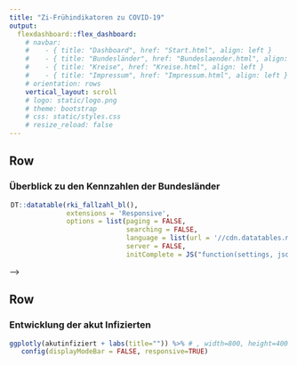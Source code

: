 ```yaml
---
title: "Zi-Frühindikatoren zu COVID-19"
output: 
  flexdashboard::flex_dashboard:
    # navbar:
    #    - { title: "Dashboard", href: "Start.html", align: left }
    #    - { title: "Bundesländer", href: "Bundeslaender.html", align: left }
    #    - { title: "Kreise", href: "Kreise.html", align: left }
    #    - { title: "Impressum", href: "Impressum.html", align: left }
    # orientation: rows
    vertical_layout: scroll
    # logo: static/logo.png
    # theme: bootstrap
    # css: static/styles.css
    # resize_reload: false
---
```


Row
-----------------------------------------------------------------------

### **Überblick zu den Kennzahlen der Bundesländer**

<div style = "width:99% !important; height:auto; margin: auto;">
```r
DT::datatable(rki_fallzahl_bl(),
              extensions = 'Responsive',
              options = list(paging = FALSE,
                             searching = FALSE,
                             language = list(url = '//cdn.datatables.net/plug-ins/1.10.11/i18n/German.json'),
                             server = FALSE,
                             initComplete = JS("function(settings, json) {","$(this.api().table().header()).css({'background-color':'#0086C5','color': '#fff'});","}")))

```
</div>

<!-- Row -->
<!-- ------------------------------------- -->

<!-- ### **Zi-Frühindikatoren:**  -->

<!-- Das Zi hat Frühindikatoren entwickelt, die frühzeitig auf die Gefahr für die Überlastung des Gesundheitswesens durch COVID-19 hinweisen sollen. Nachfolgend wird unsere tägliche Lageeinschätzung im Hinblick auf diese Indikatoren dargestellt. Nähere Informationen finden Sie [hier](https://www.zi.de/fileadmin/images/content/PMs/Fruehindikator_fuer_ein_Management_des_Pandemiegeschehens_2020-10-15.pdf). **Hinweis: Die Berechnung der Vorwarnzeit wurde am 26.10.2020 angepasst (Berücksichtigung der gemeldeten freien Kapazitäten auf Intensivstationen sowie Anpassung der altersspezifischen ITS-Fall-Raten).** Das Methodenpapier wird derzeit aktualisiert und zeitnah bereitgestellt. -->

<!-- Stand: `r format(now(),format="%d.%m.%Y %H.%M Uhr")` -->

<!-- Row -->
<!-- ------------------------------------------------------------------------ -->

<!-- ### Reproduktionszahl  -->

<!-- ```{r indicatorR} -->
<!-- indicatorR <- aktuell %>% filter(id==0) %>% collect() %>% pull(R0) -->
<!-- valueBox(value= paste("R =",format(indicatorR,digits=2,decimal.mark = ","))  , -->
<!--          caption="Reproduktionszahl", -->
<!--          color = case_when(indicatorR < 1.0 ~ "#B1C800", -->
<!--                            indicatorR >= 1.0 &  -->
<!--                              indicatorR < 1.3 ~ "#E49900", -->
<!--                            indicatorR >= 1.3 ~ "#E40000"), -->
<!--          icon = "fa-users" -->
<!--         ) -->
<!-- ``` -->

<!-- Row -->
<!-- ------------------------------------------------------------------------ -->

<!-- ### Neue Fälle je 100.000 Einwohnende in 7 Tagen -->

<!-- ```{r indicator7TI} -->
<!-- faelleprotag <-  vorwarnzeitergebnis %>% filter(id==0) %>% pull(Faelle_letzte_7_Tage_pro_Tag) -->
<!-- faelle7tage100kEW <-  vorwarnzeitergebnis %>% filter(id==0) %>% pull(Faelle_letzte_7_Tage_je100TsdEinw) -->
<!-- valueBox(faelle7tage100kEW, -->
<!--          caption=paste0("Neue Fälle je 100.000 Einwohnende in 7 Tagen \n unter 60-Jährige: ", -->
<!--                         letzte_7_tage_altersgruppen_bund %>% pull(`Faelle_letzte_7_Tage_je100TsdEinw_0-59`), -->
<!--                         ", 60- bis 79-Jährige: ", -->
<!--                         letzte_7_tage_altersgruppen_bund %>% pull(`Faelle_letzte_7_Tage_je100TsdEinw_60-79`), -->
<!--                         ", Über-80-Jährige: ", -->
<!--                         letzte_7_tage_altersgruppen_bund %>% pull(`Faelle_letzte_7_Tage_je100TsdEinw_80+`)), -->
<!--          icon = "fa-chart-line", -->
<!--          color = case_when(faelle7tage100kEW < 35 ~ "#B1C800", -->
<!--                            faelle7tage100kEW >= 35 &  -->
<!--                              faelle7tage100kEW < 50 ~ "#E49900", -->
<!--                            faelle7tage100kEW >= 50 ~ "#E40000") -->
<!--         ) -->
<!-- ``` -->

<!-- Row -->
<!-- ------------------------------------------------------------------------ -->

<!-- ### Vorwarnzeit bei R=1,3  -->

<!-- ```{r indicatorVWZ} -->
<!-- vorwarnzeitaktuell <- vorwarnzeitergebnis %>% filter(id==0) %>% pull(Vorwarnzeit) # pull(Vorwarnzeit_effektiv) -->
<!-- valueBox(paste(vorwarnzeitaktuell,"Tage"), -->
<!--          caption=paste0("Vorwarnzeit bis Erreichen der Kapazitätsgrenze \n effektive Vorwarnzeit: ", vorwarnzeitergebnis %>% filter(id==0) %>% pull(Vorwarnzeit_effektiv), " Tage"), # "Effektive Vorwarnzeit bei R=1,3", -->
<!--          icon = "fa-calendar-alt", -->
<!--          color = case_when(vorwarnzeitaktuell > 81 ~ "#B1C800", -->
<!--                            vorwarnzeitaktuell <= 81 & # 60 -->
<!--                              vorwarnzeitaktuell >= 22 ~ "#E49900", -->
<!--                            vorwarnzeitaktuell < 22 ~ "#E40000") # 14 -->
<!--         ) -->
<!-- ``` -->

<!-- Row -->
<!-- ------------------------------------------------------------------------ -->
<!-- ### Legende -->
<!-- ***Reproduktionszahl R***: Anzahl der Personen, die eine infizierte Person durchschnittlich mit COVID-19 infiziert. \ -->
<!-- <!-- *Neue Fälle pro Tag (7-Tages-Durchschnitt)*: Durchschnittliche Anzahl neuer Fälle pro Tag in den letzten 7 Meldetagen.\ --> -->
<!-- ***Neue Fälle je 100.000 Einwohnende in 7 Tagen***: Auch als "7-Tage-Inzidenz" oder "Handlungsgrenze" bezeichnet. Wegen Meldeverzügen fehlen für einige Kreise/Bundesländer die Fallzahlen des Vortages. Fehlende Werte imputieren wir mit dem Mittelwert der vorhergehenden 6 Tage, um die 7-Tage-Inzidenz vergleichbarer zu machen.\ -->
<!-- ***Vorwarnzeit bei R=1,3***: Anzahl von Tagen bis zur Überschreitung der stationären Behandlungskapazitäten (Annahme: für zukünftige COVID-19-Fälle stehen die derzeit freien Betten sowie bereits mit COVID-19-Fällen belegte Betten zur Verfügung) ab heute, falls R=1,3 ab dem `r format(now(),format="%d.%m.%Y")`. Wir berücksichtigen die aktuelle Altersstruktur der Infizierten und unterschiedliche Raten der Intensivfälle: 1,37% für Unter-60-Jährige, 10,2% für 60-bis-79-Jährige, sowie 18,3% für Über-80-Jährige. Diese Quoten wurden auf Basis der im Intensivregister gemeldeten Fälle mit Korrektur für Doppelzählungen auf Grund von Verlegungen (27%) sowie COVID-19-Charakteristiken aus der Literatur bestimmt. Die "effektive Vorwarnzeit" ist die Vorwarnzeit abzüglich der angenommenen Reaktionszeit von 21 Tagen, bis ergriffene neue Maßnahmen wirken. Vgl. Methodenpapier. -->

Row
-------------------------------------

### **Entwicklung der akut Infizierten**

```r
ggplotly(akutinfiziert + labs(title="")) %>% # , width=800, height=400
   config(displayModeBar = FALSE, responsive=TRUE)
```

